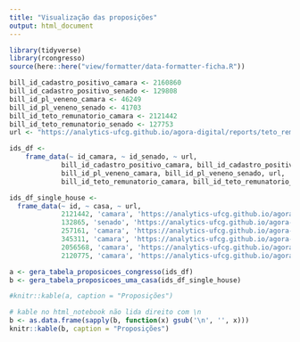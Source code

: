 ```yaml
---
title: "Visualização das proposições"
output: html_document
---
```



```r
library(tidyverse)
library(rcongresso)
source(here::here("view/formatter/data-formatter-ficha.R"))
```

```r
bill_id_cadastro_positivo_camara <- 2160860
bill_id_cadastro_positivo_senado <- 129808
bill_id_pl_veneno_camara <- 46249
bill_id_pl_veneno_senado <- 41703
bill_id_teto_remunatorio_camara <- 2121442
bill_id_teto_remunatorio_senado <- 127753
url <- "https://analytics-ufcg.github.io/agora-digital/reports/teto_remuneratorio-camara.html"

ids_df <-
    frame_data(~ id_camara, ~ id_senado, ~ url,
             bill_id_cadastro_positivo_camara, bill_id_cadastro_positivo_senado, url,
             bill_id_pl_veneno_camara, bill_id_pl_veneno_senado, url,
             bill_id_teto_remunatorio_camara, bill_id_teto_remunatorio_senado, url)

ids_df_single_house <-
  frame_data(~ id, ~ casa, ~ url,
             2121442, 'camara', 'https://analytics-ufcg.github.io/agora-digital/reports/report_2121442_camara.html',
             132865, 'senado', 'https://analytics-ufcg.github.io/agora-digital/reports/report_132865_senado.html',
             257161, 'camara', 'https://analytics-ufcg.github.io/agora-digital/reports/report_257161_camara.html',
             345311, 'camara', 'https://analytics-ufcg.github.io/agora-digital/reports/report_345311_camara.html',
             2056568, 'camara', 'https://analytics-ufcg.github.io/agora-digital/reports/report_2056568_camara.html',
             2120775, 'camara', 'https://analytics-ufcg.github.io/agora-digital/reports/report_2120775_camara.html')

a <- gera_tabela_proposicoes_congresso(ids_df)
b <- gera_tabela_proposicoes_uma_casa(ids_df_single_house)
```

```r
#knitr::kable(a, caption = "Proposições")

# kable no html_notebook não lida direito com \n
b <- as.data.frame(sapply(b, function(x) gsub('\n', '', x)))
knitr::kable(b, caption = "Proposições")
```
